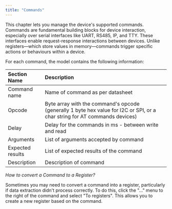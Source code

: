 ```yaml
---
title: "Commands"
---
```


This chapter lets you manage the device's supported commands. Commands are fundamental building blocks for device interaction, especially over serial interfaces like UART, RS485, IP, and TTY. These interfaces enable request-response interactions between devices. Unlike registers—which store values in memory—commands trigger specific actions or behaviours within a device.

For each command, the model contains the following information:

| Section Name     | Description                                                                                                                |
|:---------------- |:-------------------------------------------------------------------------------------------------------------------------- |
| Command name     | Name of command as per datasheet                                                                                           |
| Opcode           | Byte array with the command's opcode (generally 1 byte hex value for I2C or SPI, or a char string for AT commands devices) |
| Delay            | Delay for the commands in ms - between write and read                                                                      |
| Arguments        | List of arguments accepted by command                                                                                      |
| Expected results | List of expected results of the command                                                                                    |
| Description      | Description of command                                                                                                     |

*How to convert a Command to a Register?*

Sometimes you may need to convert a command into a register, particularly if data extraction didn't process correctly. To do this, click the "..." menu to the right of the command and select "To registers". This allows you to create a new register based on the command.